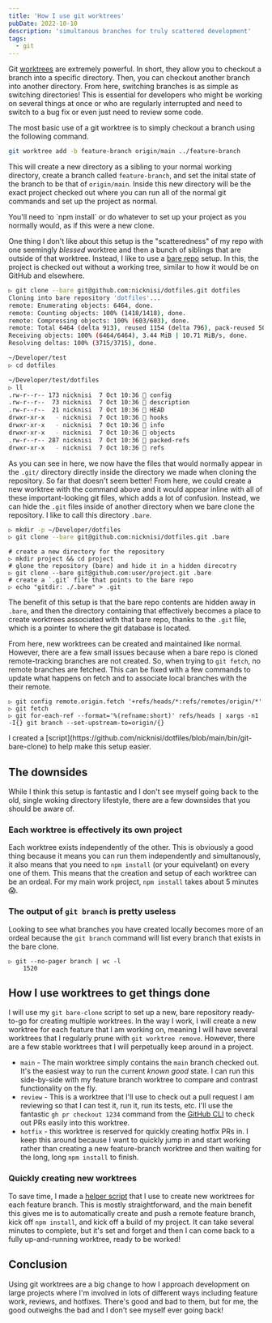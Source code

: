 ```yaml
---
title: 'How I use git worktrees'
pubDate: 2022-10-10
description: 'simultanous branches for truly scattered development'
tags:
  - git
---
```



Git [worktrees](https://git-scm.com/docs/git-worktree) are extremely powerful. In short, they allow you to checkout a
branch into a specific directory. Then, you can checkout another branch into another directory. From here, switching
branches is as simple as switching directories! This is essential for developers who might be working on several things
at once or who are regularly interrupted and need to switch to a bug fix or even just need to review some code.

The most basic use of a git worktree is to simply checkout a branch using the following command.

```bash
git worktree add -b feature-branch origin/main ../feature-branch
```

This will create a new directory as a sibling to your normal working directory, create a branch called
`feature-branch`, and set the inital state of the branch to be that of `origin/main`. Inside this new directory will be
the exact project checked out where you can run all of the normal git commands and set up the project as normal.

<Callout type="info">
  You'll need to `npm install` or do whatever to set up your project as you
  normally would, as if this were a new clone.
</Callout>

One thing I don't like about this setup is the "scatteredness" of my repo with one seemingly _blessed_ worktree and
then a bunch of siblings that are outside of that worktree. Instead, I like to use a [bare
repo](https://git-scm.com/book/en/v2/Git-on-the-Server-Getting-Git-on-a-Server#_bare_repo) setup. In this, the project
is checked out without a working tree, similar to how it would be on GitHub and elsewhere.

```bash
▷ git clone --bare git@github.com:nicknisi/dotfiles.git dotfiles
Cloning into bare repository 'dotfiles'...
remote: Enumerating objects: 6464, done.
remote: Counting objects: 100% (1418/1418), done.
remote: Compressing objects: 100% (603/603), done.
remote: Total 6464 (delta 913), reused 1154 (delta 796), pack-reused 5046
Receiving objects: 100% (6464/6464), 3.44 MiB | 10.71 MiB/s, done.
Resolving deltas: 100% (3715/3715), done.

~/Developer/test
▷ cd dotfiles

~/Developer/test/dotfiles
▷ ll
.rw-r--r-- 173 nicknisi  7 Oct 10:36  config
.rw-r--r--  73 nicknisi  7 Oct 10:36  description
.rw-r--r--  21 nicknisi  7 Oct 10:36  HEAD
drwxr-xr-x   - nicknisi  7 Oct 10:36  hooks
drwxr-xr-x   - nicknisi  7 Oct 10:36  info
drwxr-xr-x   - nicknisi  7 Oct 10:36  objects
.rw-r--r-- 287 nicknisi  7 Oct 10:36  packed-refs
drwxr-xr-x   - nicknisi  7 Oct 10:36  refs
```

As you can see in here, we now have the files that would normally appear in the `.git/` directory directly inside the
directory we made when cloning the repository. So far that doesn't seem better! From here, we could create a new
worktree with the command above and it would appear inline with all of these important-looking git files, which adds a
lot of confusion. Instead, we can hide the `.git` files inside of another directory when we bare clone the repository.
I like to call this directory `.bare`.

```bash
▷ mkdir -p ~/Developer/dotfiles
▷ git clone --bare git@github.com:nicknisi/dotfiles.git .bare
```

```shell
# create a new directory for the repository
▷ mkdir project && cd project
# glone the repository (bare) and hide it in a hidden direcotry
▷ git clone --bare git@github.com:user/project.git .bare
# create a `.git` file that points to the bare repo
▷ echo "gitdir: ./.bare" > .git
```

The benefit of this setup is that the bare repo contents are hidden away in `.bare`, and then the directory containing
that effectively becomes a place to create worktrees associated with that bare repo, thanks to the `.git` file, which
is a pointer to where the git database is located.

From here, new worktrees can be created and maintained like normal. However, there are a few small issues because when
a bare repo is cloned remote-tracking branches are not created. So, when trying to `git fetch`, no remote branches are
fetched. This can be fixed with a few commands to update what happens on fetch and to associate local branches with the
their remote.

```shell
▷ git config remote.origin.fetch '+refs/heads/*:refs/remotes/origin/*'
▷ git fetch
▷ git for-each-ref --format='%(refname:short)' refs/heads | xargs -n1 -I{} git branch --set-upstream-to=origin/{}
```

<Callout type="info">
  I created a
  [script](https://github.com/nicknisi/dotfiles/blob/main/bin/git-bare-clone) to
  help make this setup easier.
</Callout>

## The downsides

While I think this setup is fantastic and I don't see myself going back to the old, single woking directory lifestyle,
there are a few downsides that you should be aware of.

### Each worktree is effectively its own project

Each worktree exists independently of the other. This is obviously a good thing because it means you can run them
independently and simultanously, it also means that you need to `npm install` (or your equivelant) on every one of
them. This means that the creation and setup of each worktree can be an ordeal. For my main work project, `npm install`
takes about 5 minutes 😱.

### The output of `git branch` is pretty useless

Looking to see what branches you have created locally becomes more of an ordeal because the `git branch` command will
list every branch that exists in the bare clone.

```shell
▷ git --no-pager branch | wc -l
    1520
```

## How I use worktrees to get things done

I will use my `git bare-clone` script to set up a new, bare repository ready-to-go for creating multiple worktrees. In
the way I work, I will create a new worktree for each feature that I am working on, meaning I will have several
worktrees that I regularly prune with `git worktree remove`. However, there are a few stable worktrees that I will
perpetually keep around in a project.

- `main` - The main worktree simply contains the `main` branch checked out. It's the easiest way to run the current
  _known good_ state. I can run this side-by-side with my feature branch worktree to compare and contrast functionality
  on the fly.
- `review` - This is a worktree that I'll use to check out a pull request I am reviewing so that I can test it, run
  it, run its tests, etc. I'll use the fantastic `gh pr checkout 1234` command from the [GitHub
  CLI](https://cli.github.com) to check out PRs easily into this
  worktree.
- `hotfix` - this worktree is reserved for quickly creating hotfix PRs in. I keep this around because I want to quickly
  jump in and start working rather than creating a new feature-branch worktree and then waiting for the long, long `npm
install` to finish.

### Quickly creating new worktrees

To save time, I made a [helper script](https://gist.github.com/nicknisi/a26f148611517e3d998eb456ac57efff) that I use to
create new worktrees for each feature branch. This is mostly straightforward, and the main benefit this gives me is to
automatically create and push a remote feature branch, kick off `npm install`, and kick off a build of my project. It
can take several minutes to complete, but it's set and forget and then I can come back to a fully up-and-running
worktree, ready to be worked!

## Conclusion

Using git worktrees are a big change to how I approach development on large projects where I'm involved in lots of
different ways including feature work, reviews, and hotfixes. There's good and bad to them, but for me, the good
outweighs the bad and I don't see myself ever going back!
